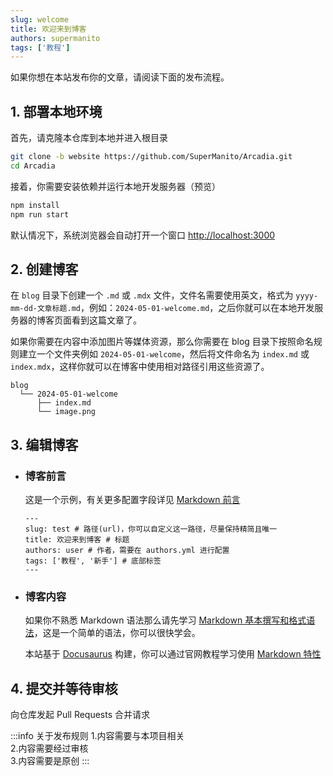 ```yaml
---
slug: welcome
title: 欢迎来到博客
authors: supermanito
tags: ['教程']
---
```


如果你想在本站发布你的文章，请阅读下面的发布流程。

## 1. 部署本地环境

首先，请克隆本仓库到本地并进入根目录

```bash
git clone -b website https://github.com/SuperManito/Arcadia.git
cd Arcadia
```

接着，你需要安装依赖并运行本地开发服务器（预览）

```bash npm2yarn
npm install
npm run start
```

默认情况下，系统浏览器会自动打开一个窗口 [http://localhost:3000](http://localhost:3000)

## 2. 创建博客

在 `blog` 目录下创建一个 `.md` 或 `.mdx` 文件，文件名需要使用英文，格式为 `yyyy-mm-dd-文章标题.md`，例如：`2024-05-01-welcome.md`，之后你就可以在本地开发服务器的博客页面看到这篇文章了。

如果你需要在内容中添加图片等媒体资源，那么你需要在 blog 目录下按照命名规则建立一个文件夹例如 `2024-05-01-welcome`，然后将文件命名为 `index.md` 或 `index.mdx`，这样你就可以在博客中使用相对路径引用这些资源了。
```
blog
  └── 2024-05-01-welcome
      ├── index.md
      └── image.png
```

## 3. 编辑博客

  - ### 博客前言

    这是一个示例，有关更多配置字段详见 [Markdown 前言](https://docusaurus.io/zh-CN/docs/api/plugins/@docusaurus/plugin-content-blog#markdown-front-matter)
    ```
    ---
    slug: test # 路径(url)，你可以自定义这一路径，尽量保持精简且唯一
    title: 欢迎来到博客 # 标题
    authors: user # 作者，需要在 authors.yml 进行配置
    tags: ['教程', '新手'] # 底部标签
    ---
    ```
  - ### 博客内容

    如果你不熟悉 Markdown 语法那么请先学习 [Markdown 基本撰写和格式语法](https://docs.github.com/zh/get-started/writing-on-github/getting-started-with-writing-and-formatting-on-github/basic-writing-and-formatting-syntax)，这是一个简单的语法，你可以很快学会。

    本站基于 [Docusaurus](https://docusaurus.io/zh-CN) 构建，你可以通过官网教程学习使用 [Markdown 特性](https://docusaurus.io/zh-CN/docs/markdown-features)


## 4. 提交并等待审核

  向仓库发起 Pull Requests 合并请求

:::info 关于发布规则
1.内容需要与本项目相关  
2.内容需要经过审核  
3.内容需要是原创
:::
